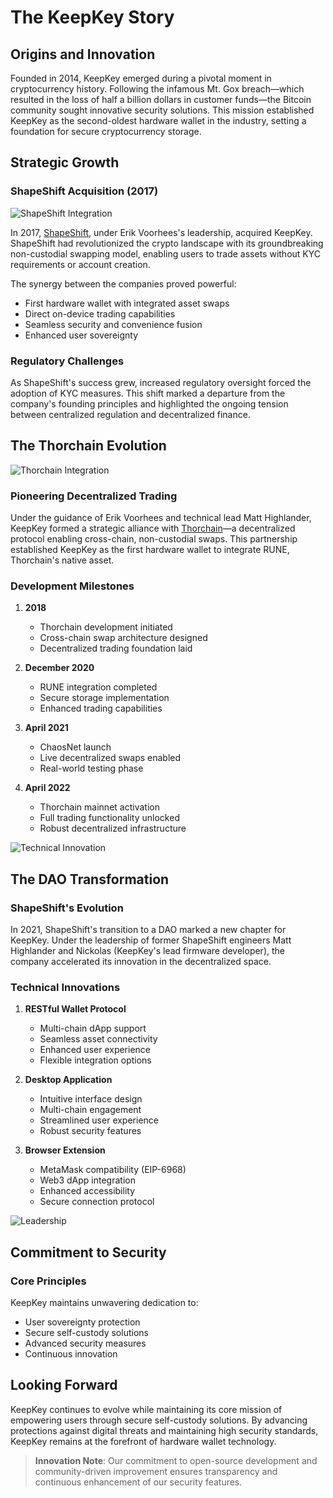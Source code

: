 # The KeepKey Story

## Origins and Innovation

Founded in 2014, KeepKey emerged during a pivotal moment in cryptocurrency history. Following the infamous Mt. Gox breach—which resulted in the loss of half a billion dollars in customer funds—the Bitcoin community sought innovative security solutions. This mission established KeepKey as the second-oldest hardware wallet in the industry, setting a foundation for secure cryptocurrency storage.

## Strategic Growth

### ShapeShift Acquisition (2017)

![ShapeShift Integration](https://pbs.twimg.com/media/GbFauabWYAAtINh?format=png&name=900x900)

In 2017, [ShapeShift](https://shapeshift.com), under Erik Voorhees's leadership, acquired KeepKey. ShapeShift had revolutionized the crypto landscape with its groundbreaking non-custodial swapping model, enabling users to trade assets without KYC requirements or account creation.

The synergy between the companies proved powerful:
- First hardware wallet with integrated asset swaps
- Direct on-device trading capabilities
- Seamless security and convenience fusion
- Enhanced user sovereignty

### Regulatory Challenges

As ShapeShift's success grew, increased regulatory oversight forced the adoption of KYC measures. This shift marked a departure from the company's founding principles and highlighted the ongoing tension between centralized regulation and decentralized finance.

## The Thorchain Evolution

![Thorchain Integration](https://pbs.twimg.com/media/GbFayjyXwAASZBK?format=png&name=small)

### Pioneering Decentralized Trading

Under the guidance of Erik Voorhees and technical lead Matt Highlander, KeepKey formed a strategic alliance with [Thorchain](https://thorchain.org)—a decentralized protocol enabling cross-chain, non-custodial swaps. This partnership established KeepKey as the first hardware wallet to integrate RUNE, Thorchain's native asset.

### Development Milestones

1. **2018**
   - Thorchain development initiated
   - Cross-chain swap architecture designed
   - Decentralized trading foundation laid

2. **December 2020**
   - RUNE integration completed
   - Secure storage implementation
   - Enhanced trading capabilities

3. **April 2021**
   - ChaosNet launch
   - Live decentralized swaps enabled
   - Real-world testing phase

4. **April 2022**
   - Thorchain mainnet activation
   - Full trading functionality unlocked
   - Robust decentralized infrastructure

![Technical Innovation](https://pbs.twimg.com/media/GbFa1h_XUAE45ba?format=png&name=small)

## The DAO Transformation

### ShapeShift's Evolution

In 2021, ShapeShift's transition to a DAO marked a new chapter for KeepKey. Under the leadership of former ShapeShift engineers Matt Highlander and Nickolas (KeepKey's lead firmware developer), the company accelerated its innovation in the decentralized space.

### Technical Innovations

1. **RESTful Wallet Protocol**
   - Multi-chain dApp support
   - Seamless asset connectivity
   - Enhanced user experience
   - Flexible integration options

2. **Desktop Application**
   - Intuitive interface design
   - Multi-chain engagement
   - Streamlined user experience
   - Robust security features

3. **Browser Extension**
   - MetaMask compatibility (EIP-6968)
   - Web3 dApp integration
   - Enhanced accessibility
   - Secure connection protocol

![Leadership](https://pbs.twimg.com/media/GbFbALcW0AMj9mq?format=png&name=small)

## Commitment to Security

### Core Principles

KeepKey maintains unwavering dedication to:
- User sovereignty protection
- Secure self-custody solutions
- Advanced security measures
- Continuous innovation

## Looking Forward

KeepKey continues to evolve while maintaining its core mission of empowering users through secure self-custody solutions. By advancing protections against digital threats and maintaining high security standards, KeepKey remains at the forefront of hardware wallet technology.

> **Innovation Note**: Our commitment to open-source development and community-driven improvement ensures transparency and continuous enhancement of our security features.

